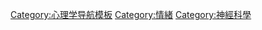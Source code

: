 {{Navbox
| name      = 情緒
| title     = 各種[[情绪]]（{{tsl|en|Contrasting and categorization of emotions|各種情緒的分類與比較}}）
| image     = [[File:Plutchik-wheel.svg|90px]]
| state     = {{{state|autocollapse}}} 
| listclass = hlist

| group1 = [[情绪]]
| list1 =
*{{tsl|en|Admiration|欽佩}}
*[[愛意]]
*[[恐惧]]
*{{tsl|en|Psychomotor agitation|急躁}}
*[[疼痛]]
*[[滑稽]]
*[[憤怒]]
*{{tsl|en|Anguish|痛苦 (精神)|精神痛苦}}
*[[煩惱]]
*[[焦慮]]
*[[冷漠]]
*{{tsl|en|Arousal|警醒 (情緒)|警醒}}
*[[人际吸引]]
*[[敬畏]]
*[[無聊]]
*[[冷静]]
*[[同情]]
*{{tsl|en|Contempt|輕蔑}}
*[[滿足]]
*[[失败主义]]
*[[抑郁 (情绪)|抑郁]]
*[[絕望]]
*[[慾望]]
*[[失望]]
*[[厭惡]]
*[[狂喜 (情緒)|狂喜]]
*[[尷尬]]
*[[同理心]]
*[[注意]]
*[[熱心]]
*[[羨慕]]
*[[欣快]]
*[[兴奋]]
*[[挫折]]
*[[感恩]]
*[[喪慟]]
*[[内疚]]
*[[幸福]]
*[[快樂]]
*[[仇恨]]
*[[思鄉病]]
*[[希望|希望]]
*{{tsl|en|Horror and terror|Horror and terror|恐怖}}
*[[敵意]]
*[[羞辱]]
*[[歇斯底里]]
*[[迷戀 (情緒)|迷戀]]
*{{tsl|en|Emotional security|不安 (情緒)|不安}}
*[[侮辱]]
*[[興趣]]
*[[应激性|敏感]]
*[[妒忌|妒忌]]
*{{tsl|en|isolation (psychology)|孤立}}
*[[孤独]]
**[[森林裡的孤獨]]
**[[城市裡的孤獨]]
*[[愛]]
*{{tsl|en|Lust|貪念}}
*[[憂鬱|憂鬱]]
*[[物哀]]
*{{tsl|en|Neglect|忽視}}
*[[懷舊]]
*[[恐慌]]
**[[閉門恐慌]]
*[[激情]]
*{{tsl|en|Pity|可惜}}
*[[愉快]]
*[[撒嬌]]
*[[骄傲]]
**[[傲慢]]
*{{tsl|en|Rage (emotion)|暴怒 (情緒)|暴怒}}
*[[後悔]]
*[[排挤]]
*{{tsl|en|Remorse|悔恨}}
*{{tsl|en|Resentment|不滿}}
*[[報復]]
*[[悲傷]]
*[[Saudade|萨乌达德]]
*[[幸災樂禍]]
*{{tsl|en|Sehnsucht|懷念}}
*{{tsl|en|Sentimentality|感傷}}
*[[羞耻]]
*[[害羞]]
*{{tsl|en|Sorrow (emotion)|憂傷}}
*{{tsl|en|Spite (sentiment)|惱怒}}
*[[壓力 (醫學)|壓力]]
**{{tsl|en|Chronic stress|慢性壓力}}
**[[學業壓力]]
**{{tsl|en|Acute stress reaction|急性壓力反應}}
*[[痛苦]]
*[[驚訝]]
*[[好奇]]
*[[擔心]]

| group2 = [[世界观]]
| list2 =
*[[存在主義]]
*[[犬儒主義]]
*[[失败主义]]
*[[虚无主义]]
*[[樂觀主義]]
*[[悲观主义]]
*[[自閉]]
*{{tsl|en|Weltschmerz|麻木 (情緒)|麻木、無感}}
*[[宿命論]]
*[[形上學]]
*[[社會正義]]
*[[隱居]]
*[[厭世]]
}}<noinclude>
{{doc|content=Note: This template is used on secondary articles related to [[情绪|emotion]]. For the emotion main articles, please use the [[:en:Template:Emotion||emotion sidebar template]].
}}
{{collapsible option}}
[[Category:心理学导航模板]]
[[Category:情緒]]
[[Category:神經科學]]
</noinclude>